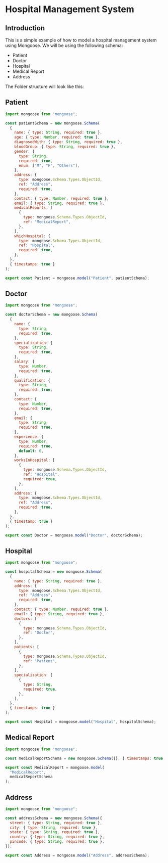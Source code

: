 
# Hospital Management System

## Introduction

This is a simple example of how to model a hospital management system using Mongoose. We will be using the following schema:

- Patient
- Doctor
- Hospital
- Medical Report
- Address

The Folder structure will look like this:

<FileTree>
  <FileTree.Folder name="model" defaultOpen>
    <FileTree.File name="address.models.js" />
    <FileTree.File name="doctor.models.js" />
    <FileTree.File name="hospital.models.js" />
    <FileTree.File name="medical_report.models.js" />
    <FileTree.File name="paitent.models.js" />
  </FileTree.Folder>
</FileTree>

## Patient

```js showLineNumbers filename="model/patient.models.js"
import mongoose from "mongoose";

const patientSchema = new mongoose.Schema(
  {
    name: { type: String, required: true },
    age: { type: Number, required: true },
    diagnosedWith: { type: String, required: true },
    bloodGroup: { type: String, required: true },
    gender: {
      type: String,
      required: true,
      enum: ["M", "F", "Others"],
    },
    address: {
      type: mongoose.Schema.Types.ObjectId,
      ref: "Address",
      required: true,
    },
    contact: { type: Number, required: true },
    email: { type: String, required: true },
    medicalReports: [
      {
        type: mongoose.Schema.Types.ObjectId,
        ref: "MedicalReport",
      },
    ],
    whichHospital: {
      type: mongoose.Schema.Types.ObjectId,
      ref: "Hospital",
      required: true,
    },
  },
  { timestamps: true }
);

export const Patient = mongoose.model("Patient", patientSchema);
```

## Doctor

```js showLineNumbers filename="model/doctor.models.js"
import mongoose from "mongoose";

const doctorSchema = new mongoose.Schema(
  {
    name: {
      type: String,
      required: true,
    },
    specialization: {
      type: String,
      required: true,
    },
    salary: {
      type: Number,
      required: true,
    },
    qualification: {
      type: String,
      required: true,
    },
    contact: {
      type: Number,
      required: true,
    },
    email: {
      type: String,
      required: true,
    },
    experience: {
      type: Number,
      required: true,
      default: 0,
    },
    worksInHospital: [
      {
        type: mongoose.Schema.Types.ObjectId,
        ref: "Hospital",
        required: true,
      },
    ],
    address: {
      type: mongoose.Schema.Types.ObjectId,
      ref: "Address",
      required: true,
    },
  },
  { timestamp: true }
);

export const Doctor = mongoose.model("Doctor", doctorSchema);
```

## Hospital

```js showLineNumbers filename="model/hospital.models.js"
import mongoose from "mongoose";

const hospitalSchema = new mongoose.Schema(
  {
    name: { type: String, required: true },
    address: {
      type: mongoose.Schema.Types.ObjectId,
      ref: "Address",
      required: true,
    },
    contact: { type: Number, required: true },
    email: { type: String, required: true },
    doctors: [
      {
        type: mongoose.Schema.Types.ObjectId,
        ref: "Doctor",
      },
    ],
    patients: [
      {
        type: mongoose.Schema.Types.ObjectId,
        ref: "Patient",
      },
    ],
    specialization: [
      {
        type: String,
        required: true,
      },
    ],
  },
  { timestamps: true }
);

export const Hospital = mongoose.model("Hospital", hospitalSchema);
```

## Medical Report

```js showLineNumbers filename="model/medical_report.models.js"
import mongoose from "mongoose";

const medicalReportSchema = new mongoose.Schema({}, { timestamps: true });

export const MedicalReport = mongoose.model(
  "MedicalReport",
  medicalReportSchema
);
```

## Address

```js showLineNumbers filename="model/address.models.js"
import mongoose from "mongoose";

const addressSchema = new mongoose.Schema({
  street: { type: String, required: true },
  city: { type: String, required: true },
  state: { type: String, required: true },
  country: { type: String, required: true },
  pincode: { type: String, required: true },
});

export const Address = mongoose.model("Address", addressSchema);
```
